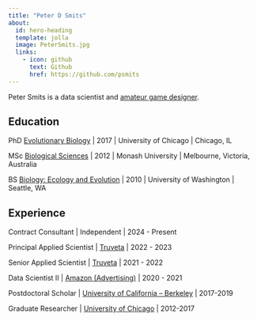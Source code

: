 ```yaml
---
title: "Peter D Smits"
about:
  id: hero-heading
  template: jolla
  image: PeterSmits.jpg
  links:
    - icon: github
      text: Github
      href: https://github.com/psmits
---
```



:::{#hero-heading}

Peter Smits is a data scientist and [amateur game designer](tsds/index.html).


## Education

PhD [Evolutionary Biology](https://evbio.uchicago.edu/) | 2017 | University of Chicago | Chicago, IL

MSc [Biological Sciences](https://www.monash.edu/science/schools/biological-sciences) | 2012 | Monash University | Melbourne, Victoria, Australia

BS [Biology: Ecology and Evolution](https://www.biology.washington.edu/) | 2010 | University of Washington | Seattle, WA


## Experience

Contract Consultant | Independent | 2024 - Present

Principal Applied Scientist | [Truveta](https://www.truveta.com/) | 2022 - 2023

Senior Applied Scientist | [Truveta](https://www.truveta.com/) | 2021 - 2022

Data Scientist II | [Amazon (Advertising)](https://www.amazon.com) | 2020 - 2021

Postdoctoral Scholar | [University of California -- Berkeley](https://ib.berkeley.edu/) | 2017-2019

Graduate Researcher | [University of Chicago](https://evbio.uchicago.edu/) | 2012-2017

:::

